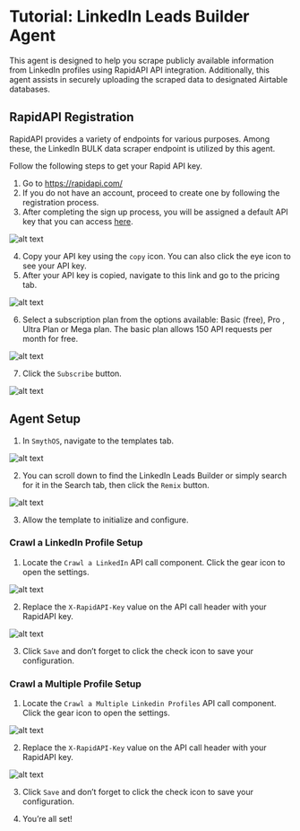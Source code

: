 
# Tutorial: LinkedIn Leads Builder Agent

This agent is designed to help you scrape publicly available information from LinkedIn profiles using RapidAPI API integration. Additionally, this agent assists in securely uploading the scraped data to designated Airtable databases.

## RapidAPI Registration

RapidAPI provides a variety of endpoints for various purposes. Among these, the LinkedIn BULK data scraper endpoint is utilized by this agent.

Follow the following steps to get your Rapid API key.

1. Go to https://rapidapi.com/
2. If you do not have an account, proceed to create one by following the registration process.
3. After completing the sign up process, you will be assigned a default API key that you can access [here](https://rapidapi.com/developer/apps).

<Image src="/docs/img/linkedin_leads_builder_agent/Image 1.png" alt="alt text" />

4. Copy your API key using the `copy` icon. You can also click the eye icon to see your API key. 
5. After your API key is copied, navigate to this link and go to the pricing tab.

<Image src="/docs/img/linkedin_leads_builder_agent/Image 2.png" alt="alt text" />

6. Select a subscription plan from the options available: Basic (free), Pro , Ultra Plan or Mega plan. The basic plan allows 150 API requests per month for free.

<Image src="/docs/img/linkedin_leads_builder_agent/Image 3.png" alt="alt text" />

7. Click the `Subscribe` button.

<Image src="/docs/img/linkedin_leads_builder_agent/Image 4.png" alt="alt text" />

## Agent Setup

1. In `SmythOS`, navigate to the templates tab.

<Image src="/docs/img/linkedin_leads_builder_agent/Image 5.png" alt="alt text" />

2. You can scroll down to find the LinkedIn Leads Builder or simply search for it in the Search tab, then click the `Remix` button.

<Image src="/docs/img/linkedin_leads_builder_agent/Image 6.png" alt="alt text" />

3. Allow the template to initialize and configure.

### Crawl a LinkedIn Profile Setup

1. Locate the `Crawl a LinkedIn` API call component. Click the gear icon to open the settings.

<Image src="/docs/img/linkedin_leads_builder_agent/Image 7.png" alt="alt text" />

2. Replace the `X-RapidAPI-Key` value on the API call header with your RapidAPI key. 

<Image src="/docs/img/linkedin_leads_builder_agent/Image 8.png" alt="alt text" />

3. Click `Save` and don’t forget to click the check icon to save your configuration.

### Crawl a Multiple Profile Setup

1. Locate the `Crawl a Multiple Linkedin Profiles` API call component. Click the gear icon to open the settings.

<Image src="/docs/img/linkedin_leads_builder_agent/Image 9.png" alt="alt text" />

2. Replace the `X-RapidAPI-Key` value on the API call header with your RapidAPI key.

<Image src="/docs/img/linkedin_leads_builder_agent/Image 10.png" alt="alt text" />

3. Click `Save` and don’t forget to click the check icon to save your configuration.

4. You’re all set!
